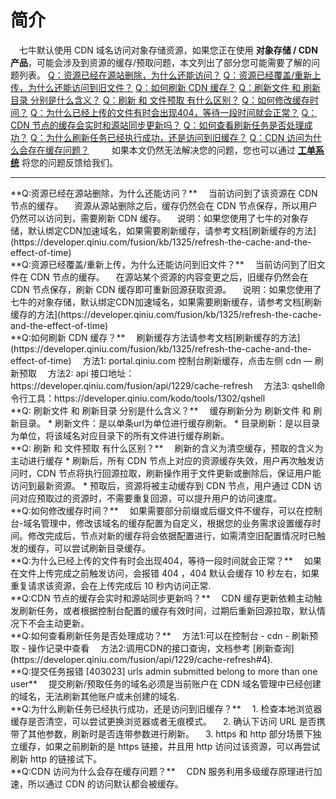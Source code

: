 # 简介
&emsp;七牛默认使用 CDN 域名访问对象存储资源，如果您正在使用 **对象存储 / CDN 产品**，可能会涉及到资源的缓存/预取问题，本文列出了部分您可能需要了解的问题列表。
<font color=#4671D5><a href="#Q0">Q：资源已经在源站删除，为什么还能访问？</a></font>
<font color=#4671D5><a href="#Q1">Q：资源已经覆盖/重新上传，为什么还能访问到旧文件？</a></font>
<font color=#4671D5><a href="#Q2">Q：如何刷新 CDN 缓存？</a></font>
<font color=#4671D5><a href="#Q3">Q：刷新文件 和 刷新目录 分别是什么含义？</a></font>
<font color=#4671D5><a href="#Q4">Q：刷新 和 文件预取 有什么区别？</a></font>
<font color=#4671D5><a href="#Q6">Q：如何修改缓存时间？</a></font>
<font color=#4671D5><a href="#Q7">Q：为什么已经上传的文件有时会出现404，等待一段时间就会正常？</a></font>
<font color=#4671D5><a href="#Q8">Q：CDN 节点的缓存会实时和源站同步更新吗？</a></font>
<font color=#4671D5><a href="#Q9">Q：如何查看刷新任务是否处理成功？</a></font>
<font color=#4671D5><a href="#Q10">Q：为什么刷新任务已经执行成功，还是访问到旧缓存？</a></font>
<font color=#4671D5><a href="#Q11">Q：CDN 访问为什么会存在缓存问题？</a></font>
&emsp;
&emsp;如果本文仍然无法解决您的问题，您也可以通过 **[工单系统](https://support.qiniu.com/tickets/new)** 将您的问题反馈给我们。




-----
<div id="Q0"></div>
**Q:资源已经在源站删除，为什么还能访问？**
&emsp;当前访问到了该资源在 CDN 节点的缓存。
&emsp;资源从源站删除之后，缓存仍然会在 CDN 节点保存，所以用户仍然可以访问到，需要刷新 CDN 缓存。
&emsp;说明：如果您使用了七牛的对象存储，默认绑定CDN加速域名，如果需要刷新缓存，请参考文档[刷新缓存的方法](https://developer.qiniu.com/fusion/kb/1325/refresh-the-cache-and-the-effect-of-time)

<div id="Q1"></div>
**Q:资源已经覆盖/重新上传，为什么还能访问到旧文件？**
&emsp;当前访问到了旧文件在 CDN 节点的缓存。
&emsp;在源站某个资源的内容变更之后，旧缓存仍然会在 CDN 节点保存，刷新 CDN 缓存即可重新回源获取资源。
&emsp;说明：如果您使用了七牛的对象存储，默认绑定CDN加速域名，如果需要刷新缓存，请参考文档[刷新缓存的方法](https://developer.qiniu.com/fusion/kb/1325/refresh-the-cache-and-the-effect-of-time)

<div id="Q2"></div>
**Q:如何刷新 CDN 缓存？**
&emsp;刷新缓存方法请参考文档[刷新缓存的方法](https://developer.qiniu.com/fusion/kb/1325/refresh-the-cache-and-the-effect-of-time)
&emsp;方法1:  portal.qiniu.com 控制台刷新缓存，点击左侧 cdn — 刷新预取
&emsp;方法2:  api 接口地址：https://developer.qiniu.com/fusion/api/1229/cache-refresh
&emsp;方法3:  qshell命令行工具：https://developer.qiniu.com/kodo/tools/1302/qshell

<div id="Q3"></div>
**Q: 刷新文件 和 刷新目录 分别是什么含义？**
&emsp;缓存刷新分为 刷新文件 和 刷新目录。
* 刷新文件：是以单条url为单位进行缓存刷新。
* 目录刷新：是以目录为单位，将该域名对应目录下的所有文件进行缓存刷新。

<div id="Q4"></div>
**Q: 刷新 和 文件预取 有什么区别？**
&emsp;刷新的含义为清空缓存，预取的含义为主动进行缓存
* 刷新后，所有 CDN 节点上对应的资源缓存失效，用户再次触发访问时，CDN 节点将执行回源拉取，刷新操作用于文件更新或删除后，保证用户能访问到最新资源。
* 预取后，资源将被主动缓存到 CDN 节点，用户通过 CDN 访问对应预取过的资源时，不需要重复回源，可以提升用户的访问速度。

<!--
<div id="Q5"></div>
**Q:如何强制回源，不读取 CDN 缓存？**
&emsp;由于 CDN 上默认是根据url缓存的，可以在访问链接后加上 ?<随机数> ，如原始url为 http://a.com/1.txt ，那么访问 http://a.com/1.txt?<随机数字> 就可以强制进行回源了，如果您的资源更新频率较高，可以在cdn配置中，修改资源的缓存时间。
**`注意：`**
&emsp;1. 使用该方法强制回源的域名不能配置 忽略 URL 参数 ，否则随机数无效。
&emsp;2. 随机数也会被缓存，需要强制回源时尽量不使用重复的随机数测试。
-->
<div id="Q6"></div>
**Q:如何修改缓存时间？**
&emsp;如果需要部分前缀或后缀文件不缓存，可以在控制台-域名管理中，修改该域名的缓存配置为自定义，根据您的业务需求设置缓存时间。修改完成后，节点对新的缓存将会依据配置进行，如需清空旧配置情况时已触发的缓存，可以尝试刷新目录缓存。

<div id="Q7"></div>
**Q:为什么已经上传的文件有时会出现404，等待一段时间就会正常？**
&emsp;如果在文件上传完成之前触发访问，会报错 404 ，404 默认会缓存 10 秒左右，如果重复请求该资源，会在上传完成后 10 秒内访问正常.

<div id="Q8"></div>
**Q:CDN 节点的缓存会实时和源站同步更新吗？**
&emsp;CDN 缓存更新依赖主动触发刷新任务，或者根据控制台配置的缓存有效时间，过期后重新回源拉取，默认情况下不会主动更新。

<div id="Q9"></div>
**Q:如何查看刷新任务是否处理成功？**
&emsp;方法1:可以在控制台 - cdn - 刷新预取 - 操作记录中查看
&emsp;方法2:调用CDN的接口查询，文档参考 [刷新查询](https://developer.qiniu.com/fusion/api/1229/cache-refresh#4).

<div id="Q9"></div>
**Q:提交任务报错 [403023] urls admin submitted belong to more than one user**
&emsp;提交刷新/预取任务的域名必须是当前账户在 CDN 域名管理中已经创建的域名，无法刷新其他账户或未创建的域名.

<div id="Q10"></div>
**Q:为什么刷新任务已经执行成功，还是访问到旧缓存？**
&emsp;1. 检查本地浏览器缓存是否清空，可以尝试更换浏览器或者无痕模式。
&emsp;2. 确认下访问 URL 是否携带了其他参数，刷新时是否连带参数进行刷新。
&emsp;3. https 和 http 部分场景下独立缓存，如果之前刷新的是 https 链接，并且用 http 访问过该资源，可以再尝试刷新 http 的链接试下。

<div id="Q11"></div>
**Q:CDN 访问为什么会存在缓存问题？**
&emsp;CDN 服务利用多级缓存原理进行加速，所以通过 CDN 的访问默认都会被缓存。


